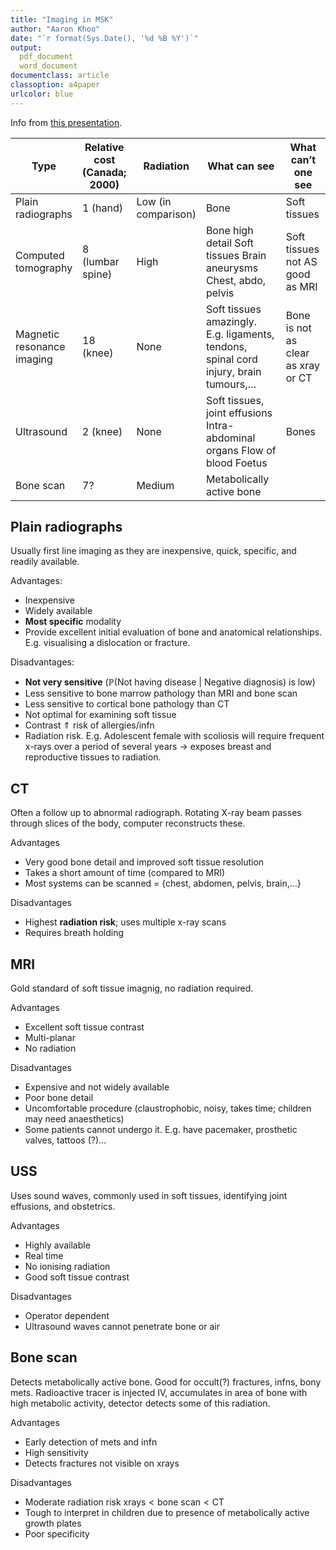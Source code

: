 ```yaml
---
title: "Imaging in MSK"
author: "Aaron Khoo"
date: "`r format(Sys.Date(), '%d %B %Y')`"
output:
  pdf_document
  word_document
documentclass: article
classoption: a4paper
urlcolor: blue
---
```


Info from [this presentation](https://meds.queensu.ca/central/assets/modules/msk_imaging/attach/imaging_slides.pdf).

|  Type                        |  Relative cost (Canada; 2000)  | Radiation           | What can see                                                                           | What can't one see                 |
|------------------------------|--------------------------------|---------------------|----------------------------------------------------------------------------------------|------------------------------------|
|  Plain radiographs           |  1 (hand)                      | Low (in comparison) | Bone                                                                                   | Soft tissues                       |
|  Computed tomography         |  8 (lumbar spine)              | High                | Bone high detail Soft tissues Brain aneurysms Chest, abdo, pelvis                      | Soft tissues not AS good as MRI    |
|  Magnetic resonance imaging  |  18 (knee)                     | None                | Soft tissues amazingly. E.g. ligaments, tendons, spinal cord injury, brain tumours,... | Bone is not as clear as xray or CT |
|  Ultrasound                  |  2 (knee)                      | None                | Soft tissues, joint effusions Intra-abdominal organs Flow of blood Foetus              | Bones                              |
|  Bone scan                   |  7?                            | Medium              | Metabolically active bone                                                              |                                    |

## Plain radiographs

Usually first line imaging as they are inexpensive, quick, specific, and readily available.

Advantages:

-  Inexpensive
-  Widely available
-  **Most specific** modality
-  Provide excellent initial evaluation of bone and anatomical relationships. E.g. visualising a dislocation or fracture.

Disadvantages:

-  **Not very sensitive** ($\mathbb{P}(\text{Not having disease | Negative diagnosis})$ is low)
-  Less sensitive to bone marrow pathology than MRI and bone scan
-  Less sensitive to cortical bone pathology than CT
-  Not optimal for examining soft tissue
-  Contrast $\Uparrow$ risk of allergies/infn
-  Radiation risk. E.g. Adolescent female with scoliosis will require frequent x-rays over a period of several years $\rightarrow$ exposes breast and reproductive tissues to radiation.

## CT

Often a follow up to abnormal radiograph. Rotating X-ray beam passes through slices of the body, computer reconstructs these.

Advantages

-  Very good bone detail and improved soft tissue resolution
-  Takes a short amount of time (compared to MRI)
-  Most systems can be scanned = {chest, abdomen, pelvis, brain,...}

Disadvantages

-  Highest **radiation risk**; uses multiple x-ray scans
-  Requires breath holding

## MRI

Gold standard of soft tissue imagnig, no radiation required.

Advantages

-  Excellent soft tissue contrast
-  Multi-planar
-  No radiation

Disadvantages

-  Expensive and not widely available
-  Poor bone detail
-  Uncomfortable procedure (claustrophobic, noisy, takes time; children may need anaesthetics)
-  Some patients cannot undergo it. E.g. have pacemaker, prosthetic valves, tattoos (?)...

## USS

Uses sound waves, commonly used in soft tissues, identifying joint effusions, and obstetrics.

Advantages

-  Highly available
-  Real time
-  No ionising radiation
-  Good soft tissue contrast

Disadvantages

-  Operator dependent
-  Ultrasound waves cannot penetrate bone or air

## Bone scan

Detects metabolically active bone. Good for occult(?) fractures, infns, bony mets. Radioactive tracer is injected IV, accumulates in area of bone with high metabolic activity, detector detects some of this radiation.

Advantages

-  Early detection of mets and infn
-  High sensitivity
-  Detects fractures not visible on xrays

Disadvantages

-  Moderate radiation risk $\text{xrays}<\text{bone scan}<\text{CT}$
-  Tough to interpret in children due to presence of metabolically active growth plates
-  Poor specificity

